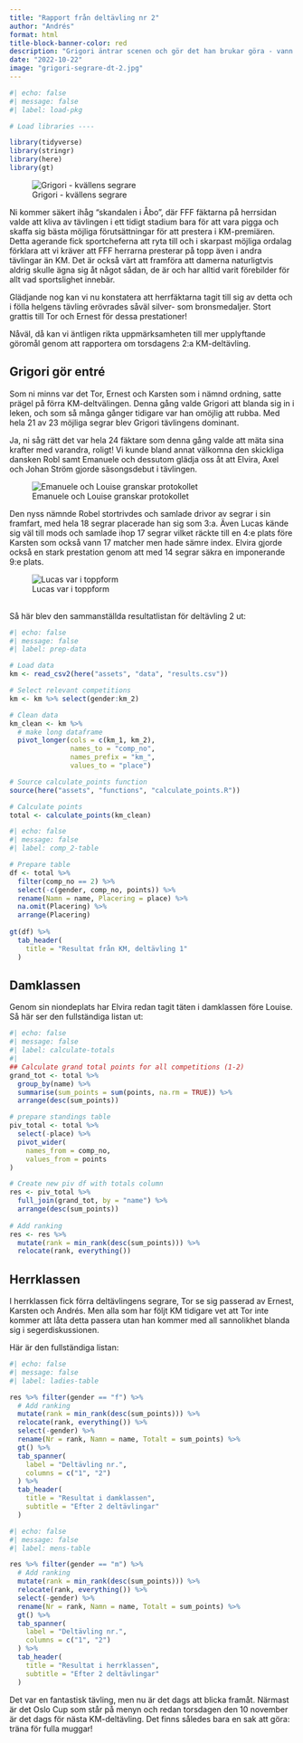 ```yaml
---
title: "Rapport från deltävling nr 2"
author: "Andrés"
format: html
title-block-banner-color: red
description: "Grigori äntrar scenen och gör det han brukar göra - vann storstilat. Denna gång i en drabbning bestående av hela 24 peppade kombatanter."
date: "2022-10-22"
image: "grigori-segrare-dt-2.jpg"
---
```


```r
#| echo: false
#| message: false
#| label: load-pkg

# Load libraries ----

library(tidyverse)
library(stringr)
library(here)
library(gt)
```

![Grigori - kvällens segrare](grigori-segrare-dt-2.jpg){.column-page}

Ni kommer säkert ihåg "skandalen i Åbo", där FFF fäktarna på herrsidan valde att kliva av tävlingen i ett tidigt stadium bara för att vara pigga och skaffa sig bästa möjliga förutsättningar för att prestera i KM-premiären. Detta agerande fick sportcheferna att ryta till och i skarpast möjliga ordalag förklara att vi kräver att FFF herrarna presterar på topp även i andra tävlingar än KM. Det är också värt att framföra att damerna naturligtvis aldrig skulle ägna sig åt något sådan, de är och har alltid varit förebilder för allt vad sportslighet innebär.

Glädjande nog kan vi nu konstatera att herrfäktarna tagit till sig av detta och i fölla helgens tävling erövrades såväl silver- som bronsmedaljer. Stort grattis till Tor och Ernest för dessa prestationer!

Nåväl, då kan vi äntligen rikta uppmärksamheten till mer upplyftande göromål genom att rapportera om torsdagens 2:a KM-deltävling.

## Grigori gör entré

Som ni minns var det Tor, Ernest och Karsten som i nämnd ordning, satte prägel på förra KM-deltvälingen. Denna gång valde Grigori att blanda sig in i leken, och som så många gånger tidigare var han omöjlig att rubba. Med hela 21 av 23 möjliga segrar blev Grigori tävlingens dominant. 

Ja, ni såg rätt det var hela 24 fäktare som denna gång valde att mäta sina krafter med varandra, roligt! Vi kunde bland annat välkomna den skickliga dansken Robl samt Emanuele och dessutom glädja oss åt att Elvira, Axel och Johan Ström gjorde säsongsdebut i tävlingen.

![Emanuele och Louise granskar protokollet](louise-protokoll.jpg)

Den nyss nämnde Robel stortrivdes och samlade drivor av segrar i sin framfart, med hela 18 segrar placerade han sig som 3:a. Även Lucas kände sig väl till mods och samlade ihop 17 segrar vilket räckte till en 4:e plats före Karsten som också vann 17 matcher men hade sämre index. Elvira gjorde också en stark prestation genom att med 14 segrar säkra en imponerande 9:e plats.

![Lucas var i toppform](lucas-ian.jpg)

\
Så här blev den sammanställda resultatlistan för deltävling 2 ut:

```r

#| echo: false
#| message: false
#| label: prep-data

# Load data
km <- read_csv2(here("assets", "data", "results.csv"))

# Select relevant competitions
km <- km %>% select(gender:km_2)

# Clean data
km_clean <- km %>%
  # make long dataframe
  pivot_longer(cols = c(km_1, km_2), 
               names_to = "comp_no",
               names_prefix = "km_",
               values_to = "place")

# Source calculate_points function
source(here("assets", "functions", "calculate_points.R"))

# Calculate points
total <- calculate_points(km_clean)


```

```r
#| echo: false
#| message: false
#| label: comp_2-table

# Prepare table
df <- total %>% 
  filter(comp_no == 2) %>% 
  select(-c(gender, comp_no, points)) %>%
  rename(Namn = name, Placering = place) %>% 
  na.omit(Placering) %>% 
  arrange(Placering)
  
gt(df) %>% 
  tab_header(
    title = "Resultat från KM, deltävling 1"
  )

```

## Damklassen

Genom sin niondeplats har Elvira redan tagit täten i damklassen före Louise. Så här ser den fullständiga listan ut:

```r
#| echo: false
#| message: false
#| label: calculate-totals
#| 
## Calculate grand total points for all competitions (1-2)
grand_tot <- total %>% 
  group_by(name) %>%
  summarise(sum_points = sum(points, na.rm = TRUE)) %>% 
  arrange(desc(sum_points))

# prepare standings table
piv_total <- total %>%
  select(-place) %>% 
  pivot_wider(
    names_from = comp_no, 
    values_from = points
)

# Create new piv df with totals column
res <- piv_total %>%
  full_join(grand_tot, by = "name") %>% 
  arrange(desc(sum_points))
  
# Add ranking
res <- res %>% 
  mutate(rank = min_rank(desc(sum_points))) %>% 
  relocate(rank, everything())

```

## Herrklassen

I herrklassen fick förra deltävlingens segrare, Tor se sig passerad av Ernest, Karsten och Andrés. Men alla som har följt KM tidigare vet att Tor inte kommer att låta detta passera utan han kommer med all sannolikhet blanda sig i segerdiskussionen.

Här är den fullständiga listan:

```r
#| echo: false
#| message: false
#| label: ladies-table

res %>% filter(gender == "f") %>% 
  # Add ranking
  mutate(rank = min_rank(desc(sum_points))) %>% 
  relocate(rank, everything()) %>%
  select(-gender) %>% 
  rename(Nr = rank, Namn = name, Totalt = sum_points) %>% 
  gt() %>% 
  tab_spanner(
    label = "Deltävling nr.",
    columns = c("1", "2")
  ) %>% 
  tab_header(
    title = "Resultat i damklassen",
    subtitle = "Efter 2 deltävlingar"
  )
```

```r
#| echo: false
#| message: false
#| label: mens-table

res %>% filter(gender == "m") %>% 
  # Add ranking
  mutate(rank = min_rank(desc(sum_points))) %>% 
  relocate(rank, everything()) %>%
  select(-gender) %>% 
  rename(Nr = rank, Namn = name, Totalt = sum_points) %>% 
  gt() %>% 
  tab_spanner(
    label = "Deltävling nr.",
    columns = c("1", "2")
  ) %>% 
  tab_header(
    title = "Resultat i herrklassen",
    subtitle = "Efter 2 deltävlingar"
  )
```

Det var en fantastisk tävling, men nu är det dags att blicka framåt. Närmast är det Oslo Cup som står på menyn och redan torsdagen den 10 november är det dags för nästa KM-deltävling. Det finns således bara en sak att göra: träna för fulla muggar!
